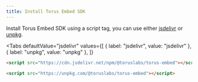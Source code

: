 ```yaml
---
title: Install Torus Embed SDK
---
```



Install Torus Embed SDK using a script tag, you can use either [jsdelivr](https://www.jsdelivr.com/package/npm/@toruslabs/torus-embed) or
[unpkg](https://unpkg.com/@toruslabs/torus-embed).

<Tabs
  defaultValue="jsdelivr"
  values={[
    { label: "jsdelivr", value: "jsdelivr" },
    { label: "unpkg", value: "unpkg" },
  ]}
>
<TabItem value="jsdelivr">

```html
<script src="https://cdn.jsdelivr.net/npm/@toruslabs/torus-embed"></script>
```

</TabItem>

<TabItem value="unpkg">

```html
<script src="https://unpkg.com/@toruslabs/torus-embed"></script>
```

</TabItem>

</Tabs>
